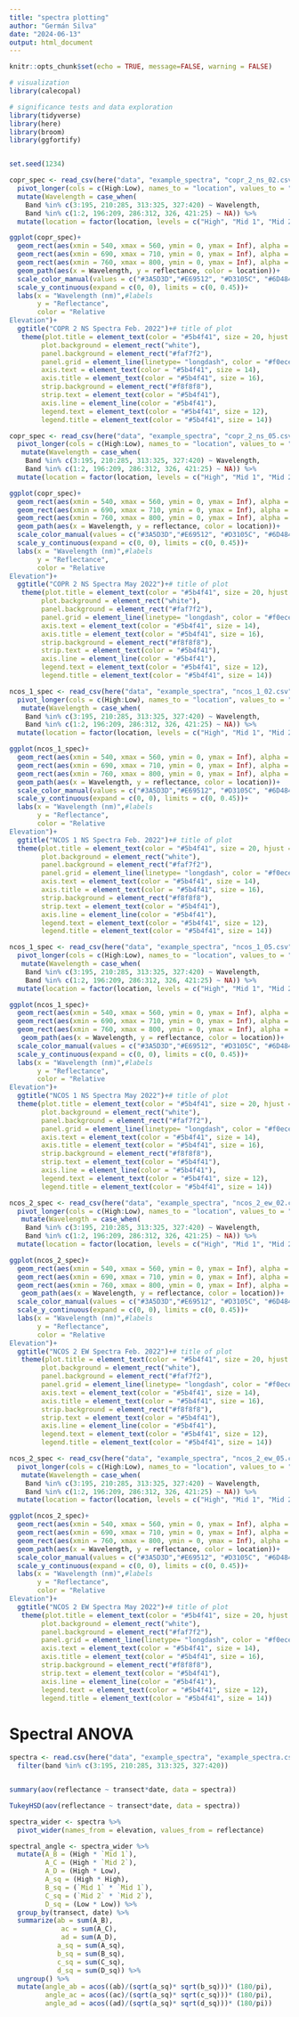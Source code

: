 ```yaml
---
title: "spectra plotting"
author: "Germán Silva"
date: "2024-06-13"
output: html_document
---
```


```r
knitr::opts_chunk$set(echo = TRUE, message=FALSE, warning = FALSE)

# visualization
library(calecopal)

# significance tests and data exploration
library(tidyverse)
library(here)
library(broom)
library(ggfortify)


set.seed(1234)
```


```r

copr_spec <- read_csv(here("data", "example_spectra", "copr_2_ns_02.csv")) %>% 
  pivot_longer(cols = c(High:Low), names_to = "location", values_to = "reflectance") %>% 
  mutate(Wavelength = case_when(
    Band %in% c(3:195, 210:285, 313:325, 327:420) ~ Wavelength,
    Band %in% c(1:2, 196:209, 286:312, 326, 421:25) ~ NA)) %>% 
  mutate(location = factor(location, levels = c("High", "Mid 1", "Mid 2", "Low")))

ggplot(copr_spec)+
  geom_rect(aes(xmin = 540, xmax = 560, ymin = 0, ymax = Inf), alpha = 0.0040)+
  geom_rect(aes(xmin = 690, xmax = 710, ymin = 0, ymax = Inf), alpha = 0.0040)+
  geom_rect(aes(xmin = 760, xmax = 800, ymin = 0, ymax = Inf), alpha = 0.0040)+
  geom_path(aes(x = Wavelength, y = reflectance, color = location))+
  scale_color_manual(values = c("#3A5D3D","#E69512", "#D3105C", "#6D4847"))+# colors to use
  scale_y_continuous(expand = c(0, 0), limits = c(0, 0.45))+
  labs(x = "Wavelength (nm)",#labels
       y = "Reflectance",
       color = "Relative 
Elevation")+
  ggtitle("COPR 2 NS Spectra Feb. 2022")+# title of plot
   theme(plot.title = element_text(color = "#5b4f41", size = 20, hjust = 0.5),# plot theming
        plot.background = element_rect("white"),
        panel.background = element_rect("#faf7f2"),
        panel.grid = element_line(linetype= "longdash", color = "#f0ece1"),
        axis.text = element_text(color = "#5b4f41", size = 14),
        axis.title = element_text(color = "#5b4f41", size = 16),
        strip.background = element_rect("#f8f8f8"),
        strip.text = element_text(color = "#5b4f41"),
        axis.line = element_line(color = "#5b4f41"),
        legend.text = element_text(color = "#5b4f41", size = 12),
        legend.title = element_text(color = "#5b4f41", size = 14))


```

```r

copr_spec <- read_csv(here("data", "example_spectra", "copr_2_ns_05.csv")) %>% 
  pivot_longer(cols = c(High:Low), names_to = "location", values_to = "reflectance") %>% 
   mutate(Wavelength = case_when(
    Band %in% c(3:195, 210:285, 313:325, 327:420) ~ Wavelength,
    Band %in% c(1:2, 196:209, 286:312, 326, 421:25) ~ NA)) %>%  
  mutate(location = factor(location, levels = c("High", "Mid 1", "Mid 2", "Low")))

ggplot(copr_spec)+
  geom_rect(aes(xmin = 540, xmax = 560, ymin = 0, ymax = Inf), alpha = 0.0040)+
  geom_rect(aes(xmin = 690, xmax = 710, ymin = 0, ymax = Inf), alpha = 0.0040)+
  geom_rect(aes(xmin = 760, xmax = 800, ymin = 0, ymax = Inf), alpha = 0.0040)+
  geom_path(aes(x = Wavelength, y = reflectance, color = location))+
  scale_color_manual(values = c("#3A5D3D","#E69512", "#D3105C", "#6D4847"))+# colors to use
  scale_y_continuous(expand = c(0, 0), limits = c(0, 0.45))+
  labs(x = "Wavelength (nm)",#labels
       y = "Reflectance",
       color = "Relative 
Elevation")+
  ggtitle("COPR 2 NS Spectra May 2022")+# title of plot
   theme(plot.title = element_text(color = "#5b4f41", size = 20, hjust = 0.5),# plot theming
        plot.background = element_rect("white"),
        panel.background = element_rect("#faf7f2"),
        panel.grid = element_line(linetype= "longdash", color = "#f0ece1"),
        axis.text = element_text(color = "#5b4f41", size = 14),
        axis.title = element_text(color = "#5b4f41", size = 16),
        strip.background = element_rect("#f8f8f8"),
        strip.text = element_text(color = "#5b4f41"),
        axis.line = element_line(color = "#5b4f41"),
        legend.text = element_text(color = "#5b4f41", size = 12),
        legend.title = element_text(color = "#5b4f41", size = 14))


```



```r

ncos_1_spec <- read_csv(here("data", "example_spectra", "ncos_1_02.csv")) %>% 
  pivot_longer(cols = c(High:Low), names_to = "location", values_to = "reflectance") %>% 
   mutate(Wavelength = case_when(
    Band %in% c(3:195, 210:285, 313:325, 327:420) ~ Wavelength,
    Band %in% c(1:2, 196:209, 286:312, 326, 421:25) ~ NA)) %>% 
  mutate(location = factor(location, levels = c("High", "Mid 1", "Mid 2", "Low")))

ggplot(ncos_1_spec)+
  geom_rect(aes(xmin = 540, xmax = 560, ymin = 0, ymax = Inf), alpha = 0.0040)+
  geom_rect(aes(xmin = 690, xmax = 710, ymin = 0, ymax = Inf), alpha = 0.0040)+
  geom_rect(aes(xmin = 760, xmax = 800, ymin = 0, ymax = Inf), alpha = 0.0040)+
  geom_path(aes(x = Wavelength, y = reflectance, color = location))+
  scale_color_manual(values = c("#3A5D3D","#E69512", "#D3105C", "#6D4847"))+# colors to use
  scale_y_continuous(expand = c(0, 0), limits = c(0, 0.45))+
  labs(x = "Wavelength (nm)",#labels
       y = "Reflectance",
       color = "Relative 
Elevation")+
  ggtitle("NCOS 1 NS Spectra Feb. 2022")+# title of plot
  theme(plot.title = element_text(color = "#5b4f41", size = 20, hjust = 0.5),# plot theming
        plot.background = element_rect("white"),
        panel.background = element_rect("#faf7f2"),
        panel.grid = element_line(linetype= "longdash", color = "#f0ece1"),
        axis.text = element_text(color = "#5b4f41", size = 14),
        axis.title = element_text(color = "#5b4f41", size = 16),
        strip.background = element_rect("#f8f8f8"),
        strip.text = element_text(color = "#5b4f41"),
        axis.line = element_line(color = "#5b4f41"),
        legend.text = element_text(color = "#5b4f41", size = 12),
        legend.title = element_text(color = "#5b4f41", size = 14))

```


```r

ncos_1_spec <- read_csv(here("data", "example_spectra", "ncos_1_05.csv")) %>% 
  pivot_longer(cols = c(High:Low), names_to = "location", values_to = "reflectance") %>% 
   mutate(Wavelength = case_when(
    Band %in% c(3:195, 210:285, 313:325, 327:420) ~ Wavelength,
    Band %in% c(1:2, 196:209, 286:312, 326, 421:25) ~ NA)) %>% 
  mutate(location = factor(location, levels = c("High", "Mid 1", "Mid 2", "Low")))

ggplot(ncos_1_spec)+
  geom_rect(aes(xmin = 540, xmax = 560, ymin = 0, ymax = Inf), alpha = 0.0040)+
  geom_rect(aes(xmin = 690, xmax = 710, ymin = 0, ymax = Inf), alpha = 0.0040)+
  geom_rect(aes(xmin = 760, xmax = 800, ymin = 0, ymax = Inf), alpha = 0.0040)+
   geom_path(aes(x = Wavelength, y = reflectance, color = location))+
  scale_color_manual(values = c("#3A5D3D","#E69512", "#D3105C", "#6D4847"))+# colors to use
  scale_y_continuous(expand = c(0, 0), limits = c(0, 0.45))+
  labs(x = "Wavelength (nm)",#labels
       y = "Reflectance",
       color = "Relative 
Elevation")+
  ggtitle("NCOS 1 NS Spectra May 2022")+# title of plot
  theme(plot.title = element_text(color = "#5b4f41", size = 20, hjust = 0.5),# plot theming
        plot.background = element_rect("white"),
        panel.background = element_rect("#faf7f2"),
        panel.grid = element_line(linetype= "longdash", color = "#f0ece1"),
        axis.text = element_text(color = "#5b4f41", size = 14),
        axis.title = element_text(color = "#5b4f41", size = 16),
        strip.background = element_rect("#f8f8f8"),
        strip.text = element_text(color = "#5b4f41"),
        axis.line = element_line(color = "#5b4f41"),
        legend.text = element_text(color = "#5b4f41", size = 12),
        legend.title = element_text(color = "#5b4f41", size = 14))

```





```r

ncos_2_spec <- read_csv(here("data", "example_spectra", "ncos_2_ew_02.csv")) %>% 
  pivot_longer(cols = c(High:Low), names_to = "location", values_to = "reflectance") %>% 
   mutate(Wavelength = case_when(
    Band %in% c(3:195, 210:285, 313:325, 327:420) ~ Wavelength,
    Band %in% c(1:2, 196:209, 286:312, 326, 421:25) ~ NA)) %>% 
  mutate(location = factor(location, levels = c("High", "Mid 1", "Mid 2", "Low")))

ggplot(ncos_2_spec)+
  geom_rect(aes(xmin = 540, xmax = 560, ymin = 0, ymax = Inf), alpha = 0.0040)+
  geom_rect(aes(xmin = 690, xmax = 710, ymin = 0, ymax = Inf), alpha = 0.0040)+
  geom_rect(aes(xmin = 760, xmax = 800, ymin = 0, ymax = Inf), alpha = 0.0040)+
   geom_path(aes(x = Wavelength, y = reflectance, color = location))+
  scale_color_manual(values = c("#3A5D3D","#E69512", "#D3105C", "#6D4847"))+# colors to use
  scale_y_continuous(expand = c(0, 0), limits = c(0, 0.45))+
  labs(x = "Wavelength (nm)",#labels
       y = "Reflectance",
       color = "Relative 
Elevation")+
  ggtitle("NCOS 2 EW Spectra Feb. 2022")+# title of plot
   theme(plot.title = element_text(color = "#5b4f41", size = 20, hjust = 0.5),# plot theming
        plot.background = element_rect("white"),
        panel.background = element_rect("#faf7f2"),
        panel.grid = element_line(linetype= "longdash", color = "#f0ece1"),
        axis.text = element_text(color = "#5b4f41", size = 14),
        axis.title = element_text(color = "#5b4f41", size = 16),
        strip.background = element_rect("#f8f8f8"),
        strip.text = element_text(color = "#5b4f41"),
        axis.line = element_line(color = "#5b4f41"),
        legend.text = element_text(color = "#5b4f41", size = 12),
        legend.title = element_text(color = "#5b4f41", size = 14))

```


```r

ncos_2_spec <- read_csv(here("data", "example_spectra", "ncos_2_ew_05.csv")) %>% 
  pivot_longer(cols = c(High:Low), names_to = "location", values_to = "reflectance") %>% 
   mutate(Wavelength = case_when(
    Band %in% c(3:195, 210:285, 313:325, 327:420) ~ Wavelength,
    Band %in% c(1:2, 196:209, 286:312, 326, 421:25) ~ NA)) %>% 
  mutate(location = factor(location, levels = c("High", "Mid 1", "Mid 2", "Low")))

ggplot(ncos_2_spec)+
  geom_rect(aes(xmin = 540, xmax = 560, ymin = 0, ymax = Inf), alpha = 0.0040)+
  geom_rect(aes(xmin = 690, xmax = 710, ymin = 0, ymax = Inf), alpha = 0.0040)+
  geom_rect(aes(xmin = 760, xmax = 800, ymin = 0, ymax = Inf), alpha = 0.0040)+
  geom_path(aes(x = Wavelength, y = reflectance, color = location))+
  scale_color_manual(values = c("#3A5D3D","#E69512", "#D3105C", "#6D4847"))+# colors to use
  scale_y_continuous(expand = c(0, 0), limits = c(0, 0.45))+
  labs(x = "Wavelength (nm)",#labels
       y = "Reflectance",
       color = "Relative 
Elevation")+
  ggtitle("NCOS 2 EW Spectra May 2022")+# title of plot
   theme(plot.title = element_text(color = "#5b4f41", size = 20, hjust = 0.5),# plot theming
        plot.background = element_rect("white"),
        panel.background = element_rect("#faf7f2"),
        panel.grid = element_line(linetype= "longdash", color = "#f0ece1"),
        axis.text = element_text(color = "#5b4f41", size = 14),
        axis.title = element_text(color = "#5b4f41", size = 16),
        strip.background = element_rect("#f8f8f8"),
        strip.text = element_text(color = "#5b4f41"),
        axis.line = element_line(color = "#5b4f41"),
        legend.text = element_text(color = "#5b4f41", size = 12),
        legend.title = element_text(color = "#5b4f41", size = 14))

```



# Spectral ANOVA

```r
spectra <- read.csv(here("data", "example_spectra", "example_spectra.csv")) %>% 
  filter(band %in% c(3:195, 210:285, 313:325, 327:420))


summary(aov(reflectance ~ transect*date, data = spectra))

TukeyHSD(aov(reflectance ~ transect*date, data = spectra))
```

```r
spectra_wider <- spectra %>% 
  pivot_wider(names_from = elevation, values_from = reflectance)

spectral_angle <- spectra_wider %>% 
  mutate(A_B = (High * `Mid 1`),
         A_C = (High * `Mid 2`),
         A_D = (High * Low),
         A_sq = (High * High),
         B_sq = (`Mid 1` * `Mid 1`),
         C_sq = (`Mid 2` * `Mid 2`),
         D_sq = (Low * Low)) %>% 
  group_by(transect, date) %>% 
  summarize(ab = sum(A_B),
             ac = sum(A_C),
             ad = sum(A_D),
            a_sq = sum(A_sq),
            b_sq = sum(B_sq),
            c_sq = sum(C_sq),
            d_sq = sum(D_sq)) %>% 
  ungroup() %>% 
  mutate(angle_ab = acos((ab)/(sqrt(a_sq)* sqrt(b_sq)))* (180/pi),
         angle_ac = acos((ac)/(sqrt(a_sq)* sqrt(c_sq)))* (180/pi),
         angle_ad = acos((ad)/(sqrt(a_sq)* sqrt(d_sq)))* (180/pi))
```

